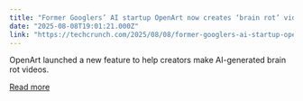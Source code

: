 ```yaml
---
title: "Former Googlers’ AI startup OpenArt now creates ‘brain rot’ videos in just one click"
date: "2025-08-08T19:01:21.000Z"
link: "https://techcrunch.com/2025/08/08/former-googlers-ai-startup-openart-now-creates-brainrot-videos-in-just-one-click/"
---
```


OpenArt launched a new feature to help creators make AI-generated brain rot videos. 

[Read more](https://techcrunch.com/2025/08/08/former-googlers-ai-startup-openart-now-creates-brainrot-videos-in-just-one-click/)

